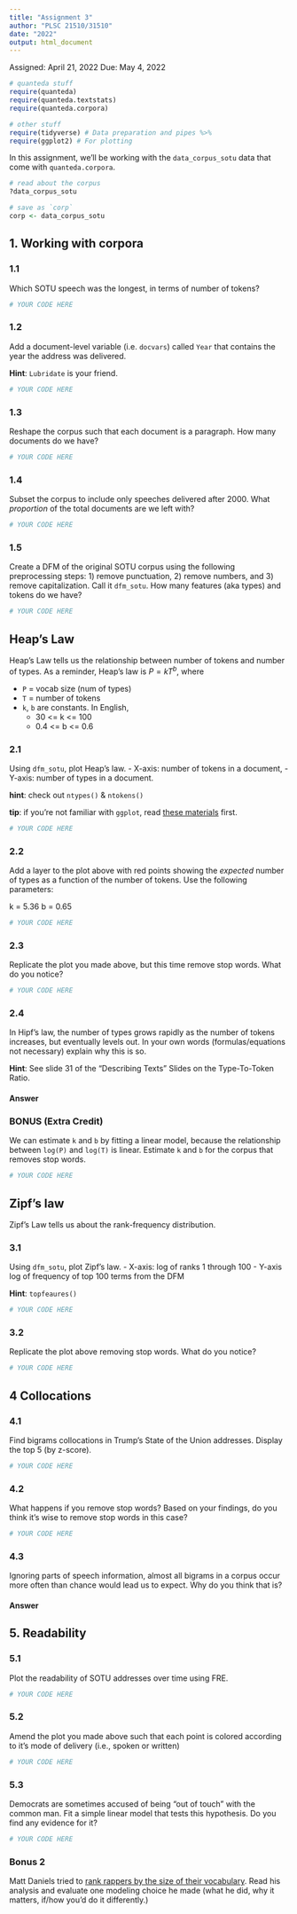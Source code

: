 ```yaml
---
title: "Assignment 3"
author: "PLSC 21510/31510"
date: "2022"
output: html_document
---
```


Assigned: April 21, 2022
Due: May 4, 2022

```r
# quanteda stuff
require(quanteda)
require(quanteda.textstats)
require(quanteda.corpora)

# other stuff
require(tidyverse) # Data preparation and pipes %>%
require(ggplot2) # For plotting 
```

In this assignment, we'll be working with the `data_corpus_sotu` data that come with `quanteda.corpora`.

```r
# read about the corpus
?data_corpus_sotu 

# save as `corp`
corp <- data_corpus_sotu
```

## 1. Working with corpora

### 1.1 

Which SOTU speech was the longest, in terms of number of tokens?

```r
# YOUR CODE HERE
```

### 1.2

Add a document-level variable (i.e. `docvars`) called `Year` that contains the year the address was delivered.

**Hint**: `Lubridate` is your friend.

```r
# YOUR CODE HERE
```

### 1.3 

Reshape the corpus such that each document is a paragraph. How many documents do we have?

```r
# YOUR CODE HERE
```

### 1.4

Subset the corpus to include only speeches delivered after 2000. What *proportion* of the total documents are we left with?

```r
# YOUR CODE HERE
```

### 1.5

Create a DFM of the original SOTU corpus using the following preprocessing steps: 1) remove punctuation, 2) remove numbers, and 3) remove capitalization. Call it `dfm_sotu`. How many features (aka types) and tokens do we have?

```r
# YOUR CODE HERE
```

## Heap's Law

Heap’s Law tells us the relationship between number of tokens and number of types. As a reminder, Heap's law is $P = kT^b$, where

- `P` = vocab size (num of types)
- `T` = number of tokens
- `k`, `b` are constants. In English, 
    - 30 <= k <= 100 
    - 0.4 <= b <= 0.6

### 2.1

Using `dfm_sotu`, plot Heap's law. 
- X-axis: number of tokens in a document, 
- Y-axis: number of types in a document. 

**hint**: check out `ntypes()` & `ntokens()` 

**tip**: if you're not familiar with `ggplot`, read [these materials](https://plsc-31101.github.io/course/plotting.html#ggplot2) first.

```r
# YOUR CODE HERE
```

### 2.2

Add a layer to the plot above with red points showing the *expected* number of types as a function of the number of tokens. Use the following parameters:

k = 5.36
b = 0.65

```r
# YOUR CODE HERE
```

### 2.3

Replicate the plot you made above, but this time remove stop words. What do you notice?

```r
# YOUR CODE HERE
```

### 2.4

In Hipf's law, the number of types grows rapidly as the number of tokens increases, but eventually levels out. In your own words (formulas/equations not necessary) explain why this is so. 

**Hint**: See slide 31 of the "Describing Texts" Slides on the Type-To-Token Ratio.

#### Answer

<Your Answer here>

### BONUS (Extra Credit)

We can estimate `k` and `b` by fitting a linear model, because the relationship between `log(P)` and `log(T)` is linear. Estimate `k` and `b` for the corpus that removes stop words.

```r
# YOUR CODE HERE
```


## Zipf's law

Zipf’s Law tells us about the rank-frequency distribution.

### 3.1

Using `dfm_sotu`, plot Zipf's law. 
- X-axis: log of ranks 1 through 100
- Y-axis log of frequency of top 100 terms from the DFM

**Hint**: `topfeaures()`

```r
# YOUR CODE HERE
```

### 3.2

Replicate the plot above removing stop words. What do you notice?

```r
# YOUR CODE HERE
```

## 4 Collocations

### 4.1 

Find bigrams collocations in Trump's State of the Union addresses. Display the top 5 (by z-score).
```r
# YOUR CODE HERE
```

### 4.2

What happens if you remove stop words? Based on your findings, do you think it's wise to remove stop words in this case?

```r
# YOUR CODE HERE
```

### 4.3 

Ignoring parts of speech information, almost all bigrams in a corpus occur more often than chance would lead us to expect. Why do you think that is? 

#### Answer 
<Your Answer Here>

## 5. Readability

### 5.1

Plot the readability of SOTU addresses over time using FRE.

```r
# YOUR CODE HERE
```

### 5.2 

Amend the plot you made above such that each point is colored according to it's mode of delivery (i.e., spoken or written)

```r
# YOUR CODE HERE
```

### 5.3 

Democrats are sometimes accused of being "out of touch" with the common man. Fit a simple linear model that tests this hypothesis. Do you find any evidence for it? 

```r
# YOUR CODE HERE
```

### Bonus 2

Matt Daniels tried to [rank rappers by the size of their vocabulary](https://pudding.cool/projects/vocabulary/index.html). Read his analysis and evaluate one modeling choice he made (what he did, why it matters, if/how you'd do it differently.)
